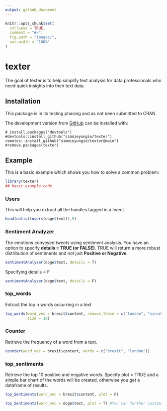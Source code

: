 ```yaml
---
output: github_document
---
```


<!-- README.md is generated from README.Rmd. Please edit that file -->

```r
knitr::opts_chunk$set(
  collapse = TRUE,
  comment = "#>",
  fig.path = "images/",
  out.width = "100%"
)
```

# texter

<!-- badges: start -->
<!-- badges: end -->

The goal of texter is to help simplify text analysis for data professionals who need quick insights into their text data.

## Installation
This package is in its testing phasing and as not been submitted to CRAN.
<!-- You can install the released version of texter from [CRAN](https://CRAN.R-project.org) with: -->

<!-- ``` r -->
<!-- install.packages("texter") -->
<!-- ``` -->

The development version from [GitHub](https://github.com/) can be installed with:

```
# install.packages("devtools")
#devtools::install_github("simmieyungie/texter")
remotes::install_github("simmieyungie/texter@main")
#remove.packages(texter)
```
## Example

This is a basic example which shows you how to solve a common problem:

```r
library(texter)
## basic example code
```

### Users
This will help you extract all the handles tagged in a tweet.

```r

head(unlist(users(doge$text)),5)
```

### Sentiment Analyzer
The emotions conveyed tweets using sentiment analysis. You have an option to specify **details = TRUE (or FALSE)**. TRUE will return a more robust distribution of sentiments and not just **Positive or Negative**.

```r
sentimentAnalyzer(doge$text, details = T)
```
Specifying details = F

```r
sentimentAnalyzer(doge$text, details = F)
```

### top_words
Extract the top n words occurring in a text

```r

top_words(word_vec = brexit$content, remove_these = c("london", "since"),
          size = 10)
```

### Counter
Retrieve the frequency of a word from a text.

```r
counter(word_vec = brexit$content, words = c("brexit", "london"))

```


### top_sentiments
Retrieve the top 10 positive and negative words. Specify plot = TRUE and a simple bar chart of the words will be created, otherwise you get a dataframe of results.

```r
top_Sentiments(word_vec = brexit$content, plot = F)
```
```r
top_Sentiments(word_vec = doge$text, plot = T) #You can further customize your plot
```



<!-- ### top_words_retriever -->
<!-- Retrieve the top n words occurring in a rows of data containing a certain word -->
<!-- ```{r} -->
<!-- library(tidyverse) -->
<!-- library(tidytext) -->

<!-- brexit <- read.csv("C:\\Users\\User\\Documents\\Texter\\brexitnews.csv") -->



<!-- top_words_Retriever(word_vec = brexit$content, word_ret = "bitcoin",  -->
<!--                     remove_these = c("bitcoin", "rt"), size = 10) -->


<!-- ``` -->
